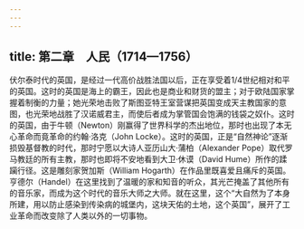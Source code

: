 ```yaml
---
---
---
```

title: 第二章　人民（1714—1756）
---




伏尔泰时代的英国，是经过一代高价战胜法国以后，正在享受着1/4世纪相对和平的英国。这时的英国是海上的霸王，因此也是商业和财货的盟主；对于欧陆国家掌握着制衡的力量；她光荣地击败了斯图亚特王室营谋把英国变成天主教国家的意图，也光荣地战胜了汉诺威君主，而使后者成为掌管国会饱满的钱袋之奴仆。这时的英国，由于牛顿（Newton）刚赢得了世界科学的杰出地位，那时也出现了本无心革命而竟革命的约翰·洛克（John Locke）。这时的英国，正是“自然神论”逐渐损毁基督教的时代，那时宁愿以大诗人亚历山大·蒲柏（Alexander Pope）取代罗马教廷的所有主教，那时也即将不安地看到大卫·休谟（David Hume）所作的蹂躏行径。这是雕刻家贺加斯（William Hogarth）在作品里既喜爱且痛斥的英国。亨德尔（Handel）在这里找到了温暖的家和知音的听众，其光芒掩盖了其他所有的音乐家，而成为这个时代的音乐大师之大师。就在这里，这个“大自然为了本身所建，用以防止感染到传染病的城堡内，这块天佑的土地，这个英国”，展开了工业革命而改变除了人类以外的一切事物。